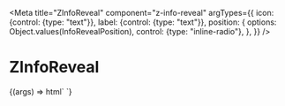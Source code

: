 
<Meta
  title="ZInfoReveal"
  component="z-info-reveal"
  argTypes={{
    icon: {control: {type: "text"}},
    label: {control: {type: "text"}},
    position: {
      options: Object.values(InfoRevealPosition),
      control: {type: "inline-radio"},
    },
  }}
/>

# ZInfoReveal

<Canvas>
  <Story
    name="ZInfoReveal"
    args={{
      label: "",
      icon: "informationsource",
      position: InfoRevealPosition.TOP_RIGHT,
    }}
  >
    {(args) => html`
      <style>
        z-info-reveal {
          margin-top: 10vw;
          margin-left: 10vw;
        }
      </style>
      <div style="position: absolute; top: 0; left: 0;">
        <z-info-reveal
          .position=${args.position}
          .label=${args.label}
          .icon=${args.icon}
          style=${styleMap({
            "--z-info-reveal-theme--surface": `var(${args["--z-info-reveal-theme--surface"]})`,
            "--z-info-reveal-theme--text": `var(${args["--z-info-reveal-theme--text"]})`,
          })}
        >
          <span style="font-style: italic;">Prima frase.</span>
          <span style="font-style: italic;"
            >Lorem ipsum dolor sit amet, consectetur adipiscing elit. Quem enim ardorem studii censetis fuisse in
            Archimede, qui dum in pulvere quaedam describit attentius, ne patriam quidem captam esse senserit?</span
          >
          <span>
            <a
              style="color: inherit;"
              href="https://google.com"
              target="_blank"
            >
              terza frase che è un link
            </a>
          </span>
        </z-info-reveal>
      </div>
    `}
  </Story>
</Canvas>

<ArgsTable of="z-info-reveal" />

